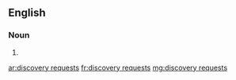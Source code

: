 ==English==

===Noun===
{{head|en|noun plural form|head=[[discovery]] [[request]]s}}

# {{plural of|discovery request|lang=en}}

[[ar:discovery requests]]
[[fr:discovery requests]]
[[mg:discovery requests]]